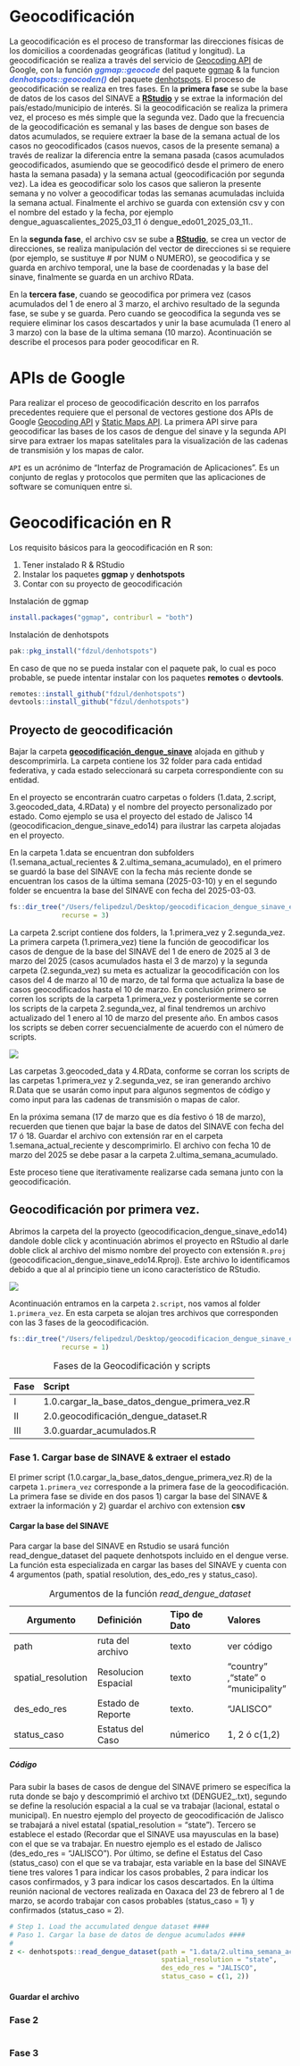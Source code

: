 
# Geocodificación

La geocodificación es el proceso de transformar las direcciones físicas de los domicilios a coordenadas geográficas (latitud y longitud). La geocodificación se realiza a través del servicio de [Geocoding API](https://developers.google.com/maps/documentation/geocoding/overview) de Google, con la función <span style="color:RoyalBlue">***ggmap::geocode***</span> del paquete [ggmap](https://github.com/dkahle/ggmap) & la funcion <span style="color:RoyalBlue">***denhotspots::geocoden()***</span> del paquete [denhotspots](https://fdzul.github.io/denhotspots/index.html). El proceso de geocodificación se realiza en tres fases. En la **primera fase** se sube la base de datos de los casos del SINAVE a **[RStudio](https://www.rstudio.com/)** y se extrae la información del país/estado/municipio de interés. Si la geocodificación se realiza la primera vez, el proceso es més simple que la segunda vez. Dado que la frecuencia de la geocodificación es semanal y las bases de dengue son bases de datos acumulados, se requiere extraer la base de la semana actual de los casos no geocodificados (casos nuevos, casos de la presente semana) a través de realizar la diferencia entre la semana pasada (casos acumulados geocodificados, asumiendo que se geocodificó desde el primero de enero hasta la semana pasada) y la semana actual (geocodificación por segunda vez). La idea es geocodificar solo los casos que salieron la presente semana y no volver a geocodificar todas las semanas acumuladas incluida la semana actual. Finalmente el archivo se guarda con extensión csv y con el nombre del estado y la fecha, por ejemplo dengue_aguascalientes_2025_03_11 ó dengue_edo01_2025_03_11..
 
En la **segunda fase**, el archivo csv se sube a **[RStudio](https://www.rstudio.com/)**, se crea un vector de direcciones, se realiza manipulación del vector de direcciones si se requiere (por ejemplo, se sustituye # por NUM o NUMERO), se geocodifica y se guarda en archivo temporal, une la base de coordenadas y la base del sinave, finalmente se guarda en un archivo RData.

En la **tercera fase**, cuando se geocodifica por primera vez (casos acumulados del 1 de enero al 3 marzo, el archivo resultado de la segunda fase, se sube y se guarda. Pero cuando se geocodifica la segunda ves se requiere eliminar los casos descartados y unir la base acumulada (1 enero al 3 marzo) con la base de la ultima semana (10 marzo). Acontinuación se describe el procesos para poder geocodificar en R.

# APIs de Google

Para realizar el proceso de geocodificación descrito en los parrafos precedentes requiere que el personal de vectores
gestione dos APIs de Google [Geocoding API](https://developers.google.com/maps/documentation/geocoding/start?hl=es-419) y [Static Maps API](https://developers.google.com/maps/documentation/maps-static?hl=es_419). La primera API sirve para geocodificar las bases de los casos de dengue del sinave y la segunda API sirve para extraer los mapas satelitales para la visualización de las cadenas de transmisión y los mapas de calor.


::: {.callout-note}
`API` es un acrónimo de "Interfaz de Programación de Aplicaciones". Es un conjunto de reglas y protocolos que permiten que las aplicaciones de software se comuniquen entre si.
:::


# Geocodificación en R

Los requisito básicos para la geocodificación en R son:

   1) Tener instalado R & RStudio
   2) Instalar los paquetes **ggmap** y **denhotspots**
   3) Contar con su proyecto de geocodificación
   

Instalación de ggmap   
```r
install.packages("ggmap", contriburl = "both")
```

Instalación de denhotspots

```r
pak::pkg_install("fdzul/denhotspots")
```
En caso de que no se pueda instalar con el paquete pak, lo cual es poco probable, se puede intentar instalar con los paquetes **remotes** o **devtools**.

```r
remotes::install_github("fdzul/denhotspots")
devtools::install_github("fdzul/denhotspots")
```


## Proyecto de geocodificación

Bajar la carpeta [**geocodificación_dengue_sinave**]() alojada en github y descomprimirla. La carpeta contiene los 32 folder para cada entidad federativa, y cada estado seleccionará su carpeta correspondiente con su entidad.

En el proyecto se encontrarán cuatro carpetas o folders (1.data, 2.script, 3.geocoded_data, 4.RData) y el nombre del proyecto personalizado por estado. Como ejemplo se usa el proyecto del estado de Jalisco 14 (geocodificacion_dengue_sinave_edo14) para ilustrar las carpeta alojadas en el proyecto.

En la carpeta 1.data se encuentran don subfolders (1.semana_actual_recientes & 2.ultima_semana_acumulado), en el primero se guardó la base del SINAVE con la fecha más reciente donde se encuentran los casos de la última semana (2025-03-10) y en el segundo folder se encuentra la base del SINAVE con fecha del 2025-03-03. 


```r
fs::dir_tree("/Users/felipedzul/Desktop/geocodificacion_dengue_sinave_edo14", 
             recurse = 3)
```

La carpeta 2.script contiene dos folders, la 1.primera_vez y 2.segunda_vez. La primera carpeta (1.primera_vez) tiene la función de geocodificar los casos de dengue de la base del SINAVE del 1 de enero de 2025 al 3 de marzo del 2025 (casos acumulados hasta el 3 de marzo) y la segunda carpeta (2.segunda_vez) su meta es actualizar la geocodificación con los casos del 4 de marzo al 10 de marzo, de tal forma que actualiza la base de casos geocodificados hasta el 10 de marzo. En conclusión primero se corren los scripts de la carpeta 1.primera_vez y posteriormente se corren los scripts de la carpeta 2.segunda_vez, al final tendremos un archivo actualizado del 1 enero al 10 de marzo del presente año. En ambos casos los scripts se deben correr secuencialmente de acuerdo con el número de scripts.

![](images/calendario_marzo.png)

Las carpetas 3.geocoded_data y 4.RData, conforme se corran los scripts de las carpetas 1.primera_vez y 2.segunda_vez, se iran generando archivo R.Data que se usarán como input para algunos segmentos de código y como input para las cadenas de transmisión o mapas de calor.

::: {.callout-tip}
En la próxima semana (17 de marzo que es día festivo ó 18 de marzo), recuerden que tienen que bajar la base de datos del SINAVE con fecha del 17 ó 18. Guardar el archivo con extensión rar en el carpeta 1.semana_actual_reciente y descomprimirlo. El archivo con fecha 10 de marzo del 2025 se debe pasar a la carpeta 2.ultima_semana_acumulado.

Este proceso tiene que iterativamente realizarse cada semana junto con la geocodificación.

:::


## Geocodificación por primera vez.

Abrimos la carpeta del la proyecto (geocodificacion_dengue_sinave_edo14) dandole doble click y acontinuación abrimos el proyecto en RStudio al darle doble click al archivo del mismo nombre del proyecto con extensión `R.proj` (geocodificacion_dengue_sinave_edo14.Rproj). Este archivo lo identificamos debido a que al al principio tiene un icono característico de RStudio.

![](images/Rproj.png)

Acontinuación entramos en la carpeta `2.script`, nos vamos al folder `1.primera_vez`. En esta carpeta se alojan tres archivos que corresponden con las 3 fases de la geocodificación.

```r
fs::dir_tree("/Users/felipedzul/Desktop/geocodificacion_dengue_sinave_edo14/2.script/1.primera_vez", 
             recurse = 1)
```


| Fase    | Script | 
|---------|:-------|
| I       | 1.0.cargar_la_base_datos_dengue_primera_vez.R   | 
| II      | 2.0.geocodificación_dengue_dataset.R  | 
| III     | 3.0.guardar_acumulados.R  |

: Fases de la Geocodificación y scripts


### Fase 1. Cargar base de SINAVE & extraer el estado
 
El primer script (1.0.cargar_la_base_datos_dengue_primera_vez.R) de la carpeta `1.primera_vez` corresponde a la primera fase de la geocodificación. La primera fase se divide en dos pasos 1) cargar la base del SINAVE & extraer la información y 2)
guardar el archivo con extension **csv**

#### Cargar la base del SINAVE

Para cargar la base del SINAVE en Rstudio se usará función read_dengue_dataset del paquete denhotspots incluido en el dengue verse. La función esta especializada en cargar las bases del SINAVE y cuenta con 4 argumentos (path, spatial resolution, des_edo_res y status_caso).


| Argumento        | Definición        | Tipo de Dato | Valores |
|------------------|:------------------|:-------------|:--------|
|path              |ruta del archivo   | texto        | ver código|
|spatial_resolution|Resolucion Espacial| texto        |"country" ,"state" o "municipality"|
|des_edo_res       |Estado de Reporte  | texto.       | "JALISCO" |
|status_caso       |Estatus del Caso   | númerico     |1, 2 ó c(1,2)|

: Argumentos de la función *read_dengue_dataset*


##### Código

Para subir la bases de casos de dengue del SINAVE primero se específica la ruta donde se bajo y descomprimió el archivo txt (DENGUE2_.txt), segundo se define la resolución espacial a la cual se va trabajar (lacional, estatal o municipal). En nuestro ejemplo del proyecto de geocodificación de Jalisco se trabajará a nivel estatal (spatial_resolution = "state"). Tercero se establece el estado (Recordar que el SINAVE usa mayusculas en la base) con el que se va trabajar. En nuestro ejemplo es el estado de Jalisco (des_edo_res = "JALISCO"). Por último, se define el Estatus del Caso (status_caso) con el que se va trabajar, esta variable en la base del SINAVE tiene tres valores 1 para indicar los casos probables, 2 para indicar los casos confirmados, y 3 para indicar los casos descartados. En la última reunión nacional de vectores realizada en Oaxaca del 23 de febrero al 1 de marzo, se acordo trabajar con casos probables (status_caso = 1) y confirmados (status_caso = 2).


```r
# Step 1. Load the accumulated dengue dataset ####
# Paso 1. Cargar la base de datos de dengue acumulados ####
# 
z <- denhotspots::read_dengue_dataset(path = "1.data/2.ultima_semana_acumulado/DENGUE2_.txt",
                                      spatial_resolution = "state",
                                      des_edo_res = "JALISCO",
                                      status_caso = c(1, 2))
```


#### Guardar el archivo

### Fase 2

```r

```


### Fase 3


